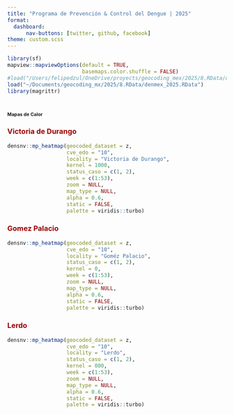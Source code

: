 ```yaml
---
title: "Programa de Prevención & Control del Dengue | 2025"
format: 
  dashboard:
      nav-buttons: [twitter, github, facebook]
theme: custom.scss
---
```


```r
library(sf)
mapview::mapviewOptions(default = TRUE,
                        basemaps.color.shuffle = FALSE)
#load("/Users/felipedzul/OneDrive/proyects/geocoding_mex/2025/8.RData/denmex_2025.RData")
load("~/Documents/geocoding_mx/2025/8.RData/denmex_2025.RData")
library(magrittr)
```


# [**Mapas de Calor**]{style="font-size:8pt"}

::: panel-tabset

### [**Victoria de Durango**]{style="color:#990000"}
```r
densnv::mp_heatmap(geocoded_dataset = z,
                   cve_edo = "10",
                   locality = "Victoria de Durango",
                   kernel = 1000,
                   status_caso = c(1, 2),
                   week = c(1:53),
                   zoom = NULL,
                   map_type = NULL,
                   alpha = 0.6,
                   static = FALSE,
                   palette = viridis::turbo)
```


### [**Gomez Palacio**]{style="color:#990000"}
```r
densnv::mp_heatmap(geocoded_dataset = z,
                   cve_edo = "10",
                   locality = "Goméz Palacio",
                   status_caso = c(1, 2),
                   kernel = 0,
                   week = c(1:53),
                   zoom = NULL,
                   map_type = NULL,
                   alpha = 0.6,
                   static = FALSE,
                   palette = viridis::turbo)
```


### [**Lerdo**]{style="color:#990000"}
```r
densnv::mp_heatmap(geocoded_dataset = z,
                   cve_edo = "10",
                   locality = "Lerdo",
                   status_caso = c(1, 2),
                   kernel = 000,
                   week = c(1:53),
                   zoom = NULL,
                   map_type = NULL,
                   alpha = 0.6,
                   static = FALSE,
                   palette = viridis::turbo)
```


:::